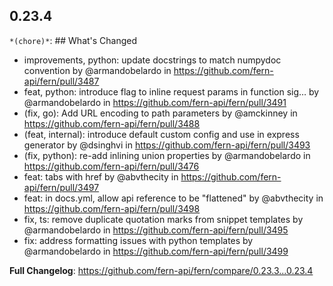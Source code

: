 ## 0.23.4
`*(chore)*`: ## What's Changed
* improvements, python: update docstrings to match numpydoc convention by @armandobelardo in https://github.com/fern-api/fern/pull/3487
* feat, python: introduce flag to inline request params in function sig… by @armandobelardo in https://github.com/fern-api/fern/pull/3491
* (fix, go): Add URL encoding to path parameters by @amckinney in https://github.com/fern-api/fern/pull/3488
* (feat, internal): introduce default custom config and use in express generator by @dsinghvi in https://github.com/fern-api/fern/pull/3493
* (fix, python): re-add inlining union properties by @armandobelardo in https://github.com/fern-api/fern/pull/3476
* feat: tabs with href by @abvthecity in https://github.com/fern-api/fern/pull/3497
* feat: in docs.yml, allow api reference to be "flattened" by @abvthecity in https://github.com/fern-api/fern/pull/3498
* fix, ts: remove duplicate quotation marks from snippet templates by @armandobelardo in https://github.com/fern-api/fern/pull/3495
* fix: address formatting issues with python templates by @armandobelardo in https://github.com/fern-api/fern/pull/3499


**Full Changelog**: https://github.com/fern-api/fern/compare/0.23.3...0.23.4

